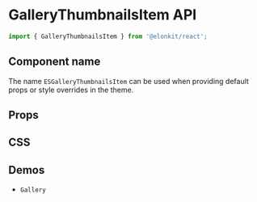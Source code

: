 
<Meta title="Components API/GalleryThumbnailsItem" />

# GalleryThumbnailsItem API

```js
import { GalleryThumbnailsItem } from '@elonkit/react';
```

## Component name

The name `ESGalleryThumbnailsItem` can be used when providing default props or style overrides in the theme.

## Props

<TableInterface name="GalleryThumbnailsItemProps" variant="props" />

## CSS

<TableInterface name="GalleryThumbnailsItemClasses" variant="css" />

## Demos

<ul>
  <li>
    <LinkTo kind="components-gallery" story="demo">
      <code>Gallery</code>
    </LinkTo>
  </li>
</ul>
